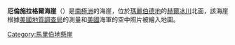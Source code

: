 {{unreferenced|time=2013-10-27T08:45:45+00:00}}
{{coord|75|3|S|136|42|W|display=title}}

'''厄倫施拉格爾海崖'''（{{lang-en|Oehlenschlager Bluff}}）是[[南極洲|南極洲]]的海崖，位於[[瑪麗伯德地|瑪麗伯德地]]的[[赫爾冰川|赫爾冰川]]北面，該海崖根據[[美國地質調查局|美國地質調查局]]的測量和[[美國|美國]]海軍的空中照片被繪入地圖。

{{DEFAULTSORT:Oehlenschlager Bluff}}
[[Category:馬里伯地懸崖|Category:馬里伯地懸崖]]


{{MarieByrdLand-geo-stub}}